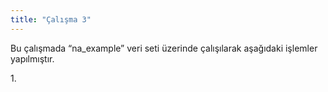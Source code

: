 ```yaml
---
title: "Çalışma 3"
---
```


Bu çalışmada "na_example" veri seti üzerinde çalışılarak aşağıdaki işlemler yapılmıştır.

1\.
